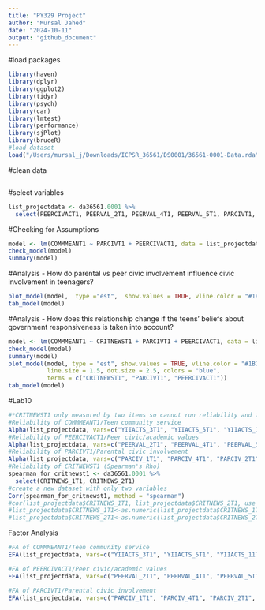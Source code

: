 ```yaml
---
title: "PY329 Project"
author: "Mursal Jahed"
date: "2024-10-11"
output: "github_document"
---
```

#load packages
```r
library(haven)
library(dplyr)
library(ggplot2)
library(tidyr) 
library(psych)
library(car)
library(lmtest)
library(performance)
library(sjPlot)
library(bruceR)
#load dataset
load("/Users/mursal_j/Downloads/ICPSR_36561/DS0001/36561-0001-Data.rda")
```

#clean data
```r

```

#select variables
```r
list_projectdata <- da36561.0001 %>% 
  select(PEERCIVACT1, PEERVAL_2T1, PEERVAL_4T1, PEERVAL_5T1, PARCIVT1, PARCIV_1T1, PARCIV_4T1, PARCIV_2T1, PARCIV_3T1, COMMMEANT1, YIIACTS_3T1, YIIACTS_5T1, YIIACTS_11T1, YIIACTS_13T1, YIIACTS_15T1, GENDERT1, GRADET1, CRITNEWST1, CRITNEWS_1T1, CRITNEWS_2T1)
```

#Checking for Assumptions
```r
model <- lm(COMMMEANT1 ~ PARCIVT1 + PEERCIVACT1, data = list_projectdata)
check_model(model)
summary(model)
```

#Analysis - How do parental vs peer civic involvement influence civic involvement in teenagers?
```r
plot_model(model,  type ="est",  show.values = TRUE, vline.color = "#1B191999", line.size = 1.5, dot.size = 2.5, colors = "blue")
tab_model(model)
```

#Analysis - How does this relationship change if the teens' beliefs about government responsiveness is taken into account?
```r
model <- lm(COMMMEANT1 ~ CRITNEWST1 + PARCIVT1 + PEERCIVACT1, data = list_projectdata)
check_model(model)
summary(model)
plot_model(model, type = "est", show.values = TRUE, vline.color = "#1B191999", 
           line.size = 1.5, dot.size = 2.5, colors = "blue", 
           terms = c("CRITNEWST1", "PARCIVT1", "PEERCIVACT1"))
tab_model(model)
```

#Lab10
```r
#*CRITNEWST1 only measured by two items so cannot run reliability and factor analysis
#Reliability of COMMMEANT1/Teen community service
Alpha(list_projectdata, vars=c("YIIACTS_3T1", "YIIACTS_5T1", "YIIACTS_11T1", "YIIACTS_13T1", "YIIACTS_15T1"))
#Reliability of PEERCIVACT1/Peer civic/academic values
Alpha(list_projectdata, vars=c("PEERVAL_2T1", "PEERVAL_4T1", "PEERVAL_5T1"))
#Reliability of PARCIVT1/Parental civic involvement
Alpha(list_projectdata, vars=c("PARCIV_1T1", "PARCIV_4T1", "PARCIV_2T1", "PARCIV_3T1"))
#Reliability of CRITNEWST1 (Spearman's Rho)
spearman_for_critnewst1 <- da36561.0001 %>% 
  select(CRITNEWS_1T1, CRITNEWS_2T1)
#create a new dataset with only two variables
Corr(spearman_for_critnewst1, method = "spearman")
#cor(list_projectdata$CRITNEWS_1T1, list_projectdata$CRITNEWS_2T1, use = "everything", method = "spearman")
#list_projectdata$CRITNEWS_1T1<-as.numeric(list_projectdata$CRITNEWS_1T1)
#list_projectdata$CRITNEWS_2T1<-as.numeric(list_projectdata$CRITNEWS_2T1)
```
Factor Analysis
```r
#FA of COMMMEANT1/Teen community service
EFA(list_projectdata, vars=c("YIIACTS_3T1", "YIIACTS_5T1", "YIIACTS_11T1", "YIIACTS_13T1", "YIIACTS_15T1"), method = "pa", plot.scree = TRUE, nfactors = c("parallel"))
```

```r
#FA of PEERCIVACT1/Peer civic/academic values
EFA(list_projectdata, vars=c("PEERVAL_2T1", "PEERVAL_4T1", "PEERVAL_5T1"), method = "pa", plot.scree = TRUE, nfactors = c("parallel"))

```

```r
#FA of PARCIVT1/Parental civic involvement
EFA(list_projectdata, vars=c("PARCIV_1T1", "PARCIV_4T1", "PARCIV_2T1", "PARCIV_3T1"), method = "pa", plot.scree = TRUE, nfactors = c("parallel"))
```

